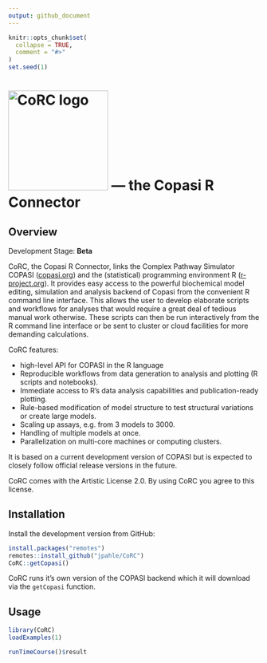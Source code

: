 ```yaml
---
output: github_document
---
```

<!-- README.md is generated from README.Rmd. Please edit that file -->

```r
knitr::opts_chunk$set(
  collapse = TRUE,
  comment = "#>"
)
set.seed(1)
```

# <img src="man/figures/logo.png" alt="CoRC logo" width="200"> --- the <b>Co</b>pasi <b>R</b> <b>C</b>onnector

## Overview

Development Stage: **Beta**

CoRC, the Copasi R Connector, links the Complex Pathway Simulator COPASI ([copasi.org](http://copasi.org)) and the (statistical) programming environment R ([r-project.org](http://r-project.org)).
It provides easy access to the powerful biochemical model editing, simulation and analysis backend of Copasi from the convenient R command line interface.
This allows the user to develop elaborate scripts and workflows for analyses that would require a great deal of tedious manual work otherwise.
These scripts can then be run interactively from the R command line interface or be sent to cluster or cloud facilities for more demanding calculations.

CoRC features:

* high-level API for COPASI in the R language
* Reproducible workflows from data generation to analysis and plotting (R scripts and notebooks).
* Immediate access to R's data analysis capabilities and publication-ready plotting.
* Rule-based modification of model structure to test structural variations or create large models.
* Scaling up assays, e.g. from 3 models to 3000.
* Handling of multiple models at once.
* Parallelization on multi-core machines or computing clusters.

It is based on a current development version of COPASI but is expected to closely follow official release versions in the future.

CoRC comes with the Artistic License 2.0. By using CoRC you agree to this license.

## Installation

Install the development version from GitHub:

```r
install.packages("remotes")
remotes::install_github("jpahle/CoRC")
CoRC::getCopasi()
```

CoRC runs it's own version of the COPASI backend which it will download via the `getCopasi` function.

## Usage

```r
library(CoRC)
loadExamples(1)

runTimeCourse()$result
```
